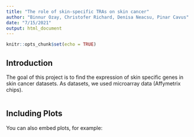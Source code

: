 ```yaml
---
title: "The role of skin-specific TRAs on skin cancer"
author: "Binnur Ozay, Christofer Richard, Denisa Neacsu, Pinar Cavus"
date: "7/15/2021"
output: html_document
---
```


```r
knitr::opts_chunk$set(echo = TRUE)
```

## Introduction

The goal of this project is to find the expression of skin specific genes in skin cancer datasets. As datasets, we used microarray data (Affymetrix chips).

```r

```

## Including Plots

You can also embed plots, for example:

```r

```


